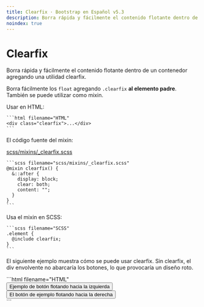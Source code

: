 ```yaml
---
title: Clearfix · Bootstrap en Español v5.3
description: Borra rápida y fácilmente el contenido flotante dentro de un contenedor agregando una utilidad clearfix.
noindex: true
---
```


# Clearfix

Borra rápida y fácilmente el contenido flotante dentro de un contenedor agregando una utilidad clearfix.

<MainBanner />

Borra fácilmente los `float` agregando `.clearfix` **al elemento padre**. También se puede utilizar como mixin.

Usar en HTML:

    ```html filename="HTML"
    <div class="clearfix">...</div>
    ```

El código fuente del mixin:

[scss/mixins/_clearfix.scss](https://github.com/twbs/bootstrap/blob/v5.3.2/scss/mixins/_clearfix.scss)

    ```scss filename="scss/mixins/_clearfix.scss"
    @mixin clearfix() {
      &::after {
        display: block;
        clear: both;
        content: "";
      }
    }
    ```

Usa el mixin en SCSS:

    ```scss filename="SCSS"
    .element {
      @include clearfix;
    }
    ```

El siguiente ejemplo muestra cómo se puede usar clearfix. Sin clearfix, el div envolvente no abarcaría los botones, lo que provocaría un diseño roto.

<DemoIframe path="/demos/bootstrap/5.3/helpers/clearfix/index.html">
    ```html filename="HTML"
    <div class="bg-info clearfix">
        <button type="button" class="btn btn-secondary float-start">Ejemplo de botón flotando hacia la
            izquierda</button>
        <button type="button" class="btn btn-secondary float-end">El botón de ejemplo flotando hacia la
            derecha</button>
    </div>
    ```
</DemoIframe>
